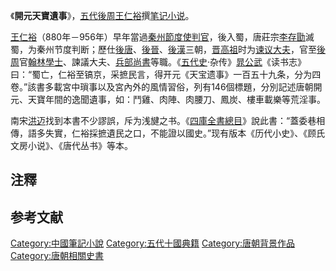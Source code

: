 {{Wikisource}} 

《'''開元天寶遺事'''》，[[五代|五代]][[後周|後周]][[王仁裕|王仁裕]]撰[[笔记小说|笔记小说]]。

[[王仁裕|王仁裕]]（880年－956年）早年當過[[秦州_(古代)|秦州]][[節度使|節度使]][[判官|判官]]，後入蜀，唐莊宗[[唐庄宗|李存勖]]滅蜀，为秦州节度判断；歷仕[[後唐|後唐]]、[[後晉|後晉]]、[[後漢|後漢]]三朝，[[石敬瑭|晋高祖]]时为[[谏议大夫|谏议大夫]]，官至[[後周|後周]]官[[翰林院|翰林學士]]、諫議大夫、[[兵部尚書|兵部尚書]]等職。《[[五代史|五代史]]·杂传》[[晁公武|晁公武]]《读书志》曰：“蜀亡，仁裕至镐京，采摭民言，得开元《天宝遗事》一百五十九条，分为四卷。”該書多載宮中瑣事以及宮內外的風情習俗，列有146個標題，分別記述唐朝開元、天寶年間的逸聞遺事，如：鬥雞、肉陣、肉腰刀、鳳炭、樓車載樂等荒淫事。

南宋[[洪迈|洪迈]]找到本書不少謬誤{{efn|[[洪邁|洪邁]]《[[容齋隨筆|容齋隨筆]]》則以為托名仁裕，摘其中舛謬者四事：一為姚崇在武后時已為宰相，而-{云}-開元初作翰林學士；一為郭元振貶死後十年，張嘉貞乃為宰相，而-{云}-元振少時，宰相張嘉貞納為壻；一為張九齡去位十年，楊國忠始得官，而-{云}-九齡不肯及其門；一為[[蘇頲|蘇頲]]為宰相時，張九齡尚未達，而-{云}-九齡覽其文卷，稱為文陳雄師。所駁詰皆為確當。（出《四庫總目提要》）}}，斥为浅旔之书。《[[四庫全書總目|四庫全書總目]]》說此書：“蓋委巷相傳，語多失實，仁裕採摭遺民之口，不能證以國史。”现有版本《历代小史》、《顾氏文房小说》、《唐代丛书》等本。

== 注釋 ==
{{notelist|iger=}}

== 参考文献 ==
{{Reflist}}

[[Category:中國筆記小說|Category:中國筆記小說]]
[[Category:五代十國典籍|Category:五代十國典籍]]
[[Category:唐朝背景作品|Category:唐朝背景作品]]
[[Category:唐朝相關史書|Category:唐朝相關史書]]